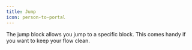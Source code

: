 ```yaml
---
title: Jump
icon: person-to-portal
---
```


The jump block allows you jump to a specific block. This comes handy if you want to keep your flow clean.
